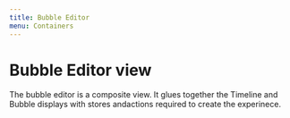 ```yaml
---
title: Bubble Editor 
menu: Containers
---
```


# Bubble Editor view 

The bubble editor is a composite view. It glues together 
the Timeline and Bubble displays with stores andactions required 
to create the experinece.



<PropsTable of={BubbleEditor.WrappedComponent} />

<Playground>
  <Provider store={createStore(
      rootReducer,
    )}>
    <BubbleEditor />
  </Provider>
</Playground>